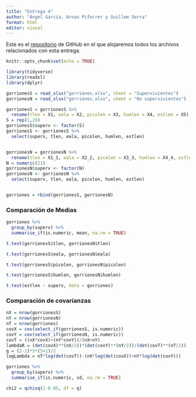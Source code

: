 ```yaml
---
title: "Entrega 4"
author: "Ángel García, Arnau Piferrer y Guillem Serra"
format: html
editor: visual
---
```


Este es el [repositorio](https://github.com/GSMir/Entrega4) de GitHub en el que alojaremos todos los archivos relacionados con esta entrega.

```r
knitr::opts_chunk$set(echo = TRUE)
```

<!--- Para las librerías --->

```r
library(tidyverse)
library(readxl)
library(dplyr)
```

<!--- Carga de los datos --->

```r
gorrionesS = read_xlsx("gorriones.xlsx", sheet = "Supervivientes")
gorrionesN = read_xlsx("gorriones.xlsx", sheet = "No supervivientes")
```

```r
gorrionesS = gorrionesS %>%
  rename(tlen = X1, eala = X2, picolen = X3, humlen = X4, estlen = X5)
S = rep(1,28)
gorrionesS$superv <- factor(S)
gorrionesS <- gorrionesS %>%
  select(superv, tlen, eala, picolen, humlen, estlen)


gorrionesN = gorrionesN %>%
  rename(tlen = X1_1, eala = X2_2, picolen = X3_3, humlen = X4_4, estlen = X5_5)
N = numeric(21)
gorrionesN$superv <- factor(N)
gorrionesN <- gorrionesN %>%
  select(superv, tlen, eala, picolen, humlen, estlen)


gorriones = rbind(gorrionesS, gorrionesN)
```

<!--- Y aquí finalmente lo que nos pide el ejercicio --->

### Comparación de Medias

```r
gorriones %>%
  group_by(superv) %>%
  summarise_if(is.numeric, mean, na.rm = TRUE)
```

```r
t.test(gorrionesS$tlen, gorrionesN$tlen)
```

```r
t.test(gorrionesS$eala, gorrionesN$eala)
```

```r
t.test(gorrionesS$picolen, gorrionesN$picolen)
```

```r
t.test(gorrionesS$humlen, gorrionesN$humlen)
```

```r
t.test(estlen ~ superv, data = gorriones)
```

<!--- Creo que esto de a continuación está mal --->

### Comparación de covarianzas

```r
nX = nrow(gorrionesS)
nY = nrow(gorrionesN)
nT = nrow(gorriones)
covX = cov(select_if(gorrionesS, is.numeric))
covY = cov(select_if(gorrionesN, is.numeric))
covT = ((nX*covX)+(nY*covY))/(nX+nY)
lambdaR = (det(covX)**(nX/2))*(det(covY)**(nY/2))/(det(covT)**(nT/2))
q = (2-1)*5*(5+1)/2
logLambda = nT*log(det(covT))-(nX*log(det(covX))+nY*log(det(covY)))
```

```r
gorriones %>%
  group_by(superv) %>%
  summarise_if(is.numeric, sd, na.rm = TRUE)
```

```r
chi2 = qchisq(1-0.05, df = q)
```













































